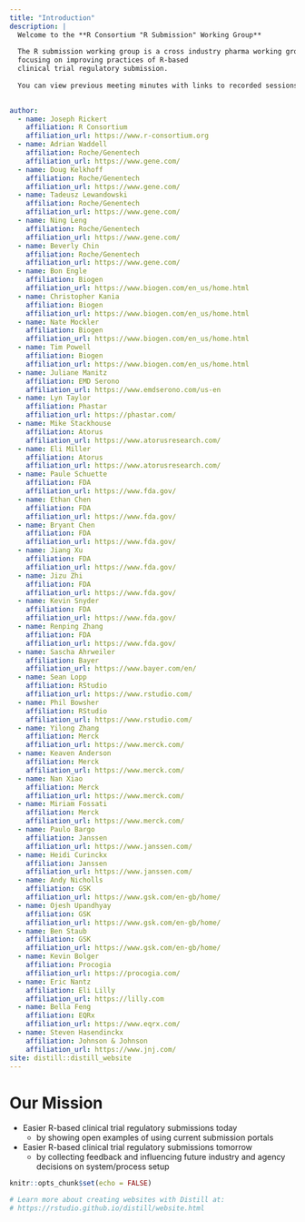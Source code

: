 ```yaml
---
title: "Introduction"
description: |
  Welcome to the **R Consortium "R Submission" Working Group** 
  
  The R submission working group is a cross industry pharma working group
  focusing on improving practices of R-based 
  clinical trial regulatory submission.
  
  You can view previous meeting minutes with links to recorded sessions in the navigation bar above. 
  

author:
  - name: Joseph Rickert
    affiliation: R Consortium
    affiliation_url: https://www.r-consortium.org
  - name: Adrian Waddell
    affiliation: Roche/Genentech
    affiliation_url: https://www.gene.com/
  - name: Doug Kelkhoff
    affiliation: Roche/Genentech
    affiliation_url: https://www.gene.com/
  - name: Tadeusz Lewandowski
    affiliation: Roche/Genentech
    affiliation_url: https://www.gene.com/
  - name: Ning Leng
    affiliation: Roche/Genentech
    affiliation_url: https://www.gene.com/
  - name: Beverly Chin
    affiliation: Roche/Genentech
    affiliation_url: https://www.gene.com/
  - name: Bon Engle
    affiliation: Biogen
    affiliation_url: https://www.biogen.com/en_us/home.html
  - name: Christopher Kania
    affiliation: Biogen
    affiliation_url: https://www.biogen.com/en_us/home.html
  - name: Nate Mockler
    affiliation: Biogen
    affiliation_url: https://www.biogen.com/en_us/home.html   
  - name: Tim Powell
    affiliation: Biogen
    affiliation_url: https://www.biogen.com/en_us/home.html   
  - name: Juliane Manitz
    affiliation: EMD Serono
    affiliation_url: https://www.emdserono.com/us-en
  - name: Lyn Taylor
    affiliation: Phastar
    affiliation_url: https://phastar.com/
  - name: Mike Stackhouse
    affiliation: Atorus
    affiliation_url: https://www.atorusresearch.com/
  - name: Eli Miller
    affiliation: Atorus
    affiliation_url: https://www.atorusresearch.com/
  - name: Paule Schuette
    affiliation: FDA
    affiliation_url: https://www.fda.gov/
  - name: Ethan Chen
    affiliation: FDA
    affiliation_url: https://www.fda.gov/
  - name: Bryant Chen
    affiliation: FDA
    affiliation_url: https://www.fda.gov/
  - name: Jiang Xu
    affiliation: FDA
    affiliation_url: https://www.fda.gov/
  - name: Jizu Zhi
    affiliation: FDA
    affiliation_url: https://www.fda.gov/
  - name: Kevin Snyder
    affiliation: FDA
    affiliation_url: https://www.fda.gov/
  - name: Renping Zhang
    affiliation: FDA
    affiliation_url: https://www.fda.gov/
  - name: Sascha Ahrweiler
    affiliation: Bayer
    affiliation_url: https://www.bayer.com/en/
  - name: Sean Lopp
    affiliation: RStudio
    affiliation_url: https://www.rstudio.com/
  - name: Phil Bowsher
    affiliation: RStudio
    affiliation_url: https://www.rstudio.com/
  - name: Yilong Zhang
    affiliation: Merck
    affiliation_url: https://www.merck.com/
  - name: Keaven Anderson
    affiliation: Merck
    affiliation_url: https://www.merck.com/
  - name: Nan Xiao
    affiliation: Merck
    affiliation_url: https://www.merck.com/
  - name: Miriam Fossati
    affiliation: Merck
    affiliation_url: https://www.merck.com/
  - name: Paulo Bargo
    affiliation: Janssen
    affiliation_url: https://www.janssen.com/
  - name: Heidi Curinckx
    affiliation: Janssen
    affiliation_url: https://www.janssen.com/
  - name: Andy Nicholls
    affiliation: GSK
    affiliation_url: https://www.gsk.com/en-gb/home/
  - name: Ojesh Upandhyay
    affiliation: GSK
    affiliation_url: https://www.gsk.com/en-gb/home/
  - name: Ben Staub
    affiliation: GSK
    affiliation_url: https://www.gsk.com/en-gb/home/
  - name: Kevin Bolger
    affiliation: Procogia
    affiliation_url: https://procogia.com/
  - name: Eric Nantz
    affiliation: Eli Lilly
    affiliation_url: https://lilly.com
  - name: Bella Feng
    affiliation: EQRx
    affiliation_url: https://www.eqrx.com/
  - name: Steven Hasendinckx
    affiliation: Johnson & Johnson
    affiliation_url: https://www.jnj.com/
site: distill::distill_website
---
```


# Our Mission

- Easier R-based clinical trial regulatory submissions today
  - by showing open examples of using current submission portals
- Easier R-based clinical trial regulatory submissions tomorrow
  - by collecting feedback and influencing future industry and agency decisions on system/process setup



```r
knitr::opts_chunk$set(echo = FALSE)

# Learn more about creating websites with Distill at:
# https://rstudio.github.io/distill/website.html

```

